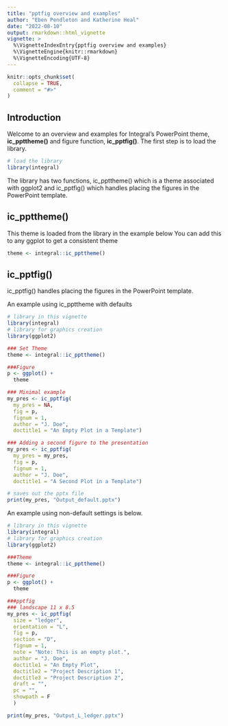 ```yaml
---
title: "pptfig overview and examples"
author: "Eben Pendleton and Katherine Heal"
date: "2022-08-10"
output: rmarkdown::html_vignette
vignette: >
  %\VignetteIndexEntry{pptfig overview and examples}
  %\VignetteEngine{knitr::rmarkdown}
  %\VignetteEncoding{UTF-8}
---
```


```r
knitr::opts_chunk$set(
  collapse = TRUE,
  comment = "#>"
)
```

## Introduction
Welcome to an overview and examples for Integral's PowerPoint theme, __ic_ppttheme()__
and figure function, __ic_pptfig()__.
The first step is to load the library.
```r
# load the library
library(integral)
```
The library has two functions, ic_ppttheme() which is a theme associated with 
ggplot2 and ic_pptfig() which handles placing the figures in
the PowerPoint template. 

## ic_ppttheme()
This theme is loaded from the library in the example below
You can add this to any ggplot to get a consistent theme
```r
theme <- integral::ic_ppttheme()
```

## ic_pptfig()
ic_pptfig() handles placing the figures in
the PowerPoint template. 

An example using ic_ppttheme with defaults
```r
# library in this vignette
library(integral)
# library for graphics creation
library(ggplot2)

### Set Theme
theme <- integral::ic_ppttheme()

###Figure
p <- ggplot() +
  theme

### Minimal example
my_pres <- ic_pptfig(
  my_pres = NA,
  fig = p, 
  fignum = 1, 
  author = "J. Doe", 
  doctitle1 = "An Empty Plot in a Template")

### Adding a second figure to the presentation
my_pres <- ic_pptfig(
  my_pres = my_pres,
  fig = p, 
  fignum = 1, 
  author = "J. Doe", 
  doctitle1 = "A Second Plot in a Template")

# saves out the pptx file
print(my_pres, "Output_default.pptx")
```


An example using non-default settings is below.
```r
# library in this vignette
library(integral)
# library for graphics creation
library(ggplot2)

###Theme
theme <- integral::ic_ppttheme()

###Figure
p <- ggplot() +
  theme

###pptfig
### landscape 11 x 8.5
my_pres <- ic_pptfig(
  size = "ledger", 
  orientation = "L", 
  fig = p, 
  section = "D", 
  fignum = 1, 
  note = "Note: This is an empty plot.", 
  author = "J. Doe", 
  doctitle1 = "An Empty Plot",
  doctitle2 = "Project Description 1", 
  doctitle3 = "Project Description 2", 
  draft = "",
  pc = "",
  showpath = F
  )

print(my_pres, "Output_L_ledger.pptx")
```



